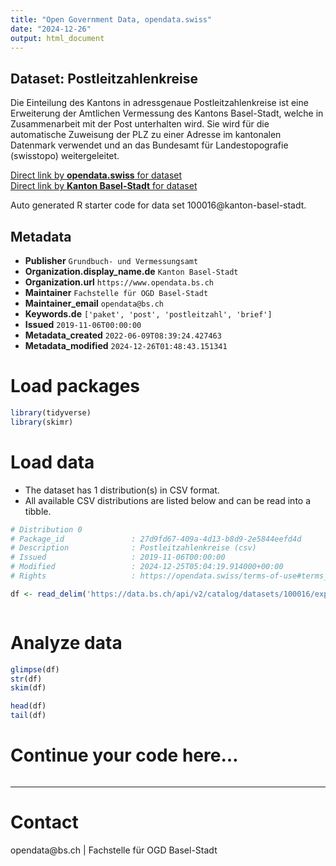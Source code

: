 ```yaml
---
title: "Open Government Data, opendata.swiss"
date: "2024-12-26"
output: html_document
---
```


## Dataset: Postleitzahlenkreise

Die Einteilung des Kantons in adressgenaue Postleitzahlenkreise ist eine Erweiterung der Amtlichen Vermessung des Kantons Basel-Stadt, welche in Zusammenarbeit mit der Post unterhalten wird. Sie wird für die automatische Zuweisung der PLZ zu einer Adresse im kantonalen Datenmark verwendet und an das Bundesamt für Landestopografie (swisstopo) weitergeleitet.

[Direct link by **opendata.swiss** for dataset](https://opendata.swiss/de/dataset/postleitzahlenkreise)<br>
[Direct link by **Kanton Basel-Stadt** for dataset](https://data.bs.ch/explore/dataset/100016/)

Auto generated R starter code for data set 100016@kanton-basel-stadt.

## Metadata

- **Publisher** `Grundbuch- und Vermessungsamt`
- **Organization.display_name.de** `Kanton Basel-Stadt`
- **Organization.url** `https://www.opendata.bs.ch`
- **Maintainer** `Fachstelle für OGD Basel-Stadt`
- **Maintainer_email** `opendata@bs.ch`
- **Keywords.de** `['paket', 'post', 'postleitzahl', 'brief']`
- **Issued** `2019-11-06T00:00:00`
- **Metadata_created** `2022-06-09T08:39:24.427463`
- **Metadata_modified** `2024-12-26T01:48:43.151341`


# Load packages

```r

library(tidyverse)
library(skimr)

```

# Load data

-   The dataset has 1 distribution(s) in CSV format.
-   All available CSV distributions are listed below and can be read into a tibble.

```r

# Distribution 0
# Package_id               : 27d9fd67-409a-4d13-b8d9-2e5844eefd4d
# Description              : Postleitzahlenkreise (csv)
# Issued                   : 2019-11-06T00:00:00
# Modified                 : 2024-12-25T05:04:19.914000+00:00
# Rights                   : https://opendata.swiss/terms-of-use#terms_by

df <- read_delim('https://data.bs.ch/api/v2/catalog/datasets/100016/exports/csv?use_labels=true')



```

# Analyze data

```r

glimpse(df)
str(df)
skim(df)

head(df)
tail(df)

```

# Continue your code here...

```r

```

------------------------------------------------------------------------

# Contact

opendata@bs.ch | Fachstelle für OGD Basel-Stadt
